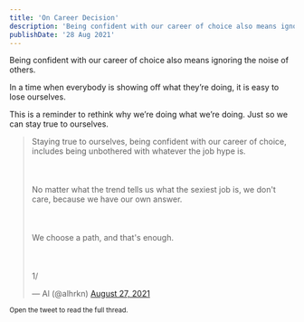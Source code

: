 ```yaml
---
title: 'On Career Decision'
description: 'Being confident with our career of choice also means ignoring the noise of others. In a time when everybody is showing off what they’re doing, it is easy to lose ourselves. This is a reminder to rethink why we’re doing what we’re doing. Just so we can stay true to ourselves.'
publishDate: '28 Aug 2021'
---
```


Being confident with our career of choice also means ignoring the noise of others.

In a time when everybody is showing off what they’re doing, it is easy to lose ourselves.

This is a reminder to rethink why we’re doing what we’re doing. Just so we can stay true to ourselves.


<blockquote class="twitter-tweet"><p lang="en" dir="ltr">Staying true to ourselves, being confident with our career of choice, includes being unbothered with whatever the job hype is.<br></br><br></br>No matter what the trend tells us what the sexiest job is, we don&#39;t care, because we have our own answer.<br></br><br></br>We choose a path, and that&#39;s enough.<br></br><br></br>1/</p>&mdash; Al (@alhrkn) <a href="https://twitter.com/alhrkn/status/1431174558829121541?ref_src=twsrc%5Etfw">August 27, 2021</a></blockquote>
<small> Open the tweet to read the full thread.</small>
